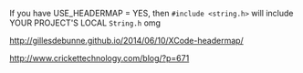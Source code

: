 If you have USE_HEADERMAP = YES, then `#include <string.h>` will include YOUR PROJECT'S LOCAL `String.h` omg

http://gillesdebunne.github.io/2014/06/10/XCode-headermap/

http://www.crickettechnology.com/blog/?p=671
